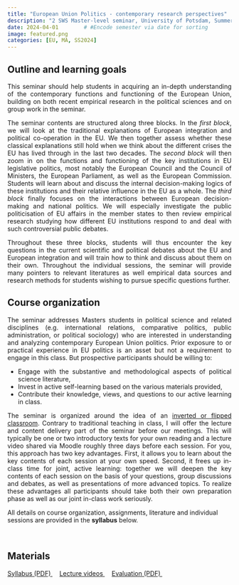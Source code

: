 ```yaml
---
title: "European Union Politics - contemporary research perspectives"
description: "2 SWS Master-level seminar, University of Potsdam, Summer 2024"
date: 2024-04-01        # #Encode semester via date for sorting
image: featured.png
categories: [EU, MA, SS2024]
---
```




## Outline and learning goals

::: {style="text-align: justify;"}

This seminar should help students in acquiring an in-depth understanding of the contemporary functions and functioning of the European Union, building on both recent empirical research in the political sciences and on group work in the seminar.<br>

The seminar contents are structured along three blocks. In the *first block*, we will look at the traditional explanations of European integration and political co-operation in the EU. We then together assess whether these classical explanations still hold when we think about the different crises the EU has lived through in the last two decades. The *second block* will then zoom in on the functions and functioning of the key institutions in EU legislative politics, most notably the European Council and the Council of Ministers, the European Parliament, as well as the European Commission. Students will learn about and discuss the internal decision-making logics of these institutions and their relative influence in the EU as a whole. The *third block* finally focuses on the interactions between European decision-making and national politics. We will especially investigate the public politicisation of EU affairs in the member states to then review empirical research studying how different EU institutions respond to and deal with such controversial public debates.<br>

Throughout these three blocks, students will thus encounter the key questions in the current scientific and political debates about the EU and European integration and will train how to think and discuss about them on their own. Throughout the individual sessions, the seminar will provide many pointers to relevant literatures as well empirical data sources and research methods for students wishing to pursue specific questions further.<br> 

:::

## Course organization

::: {style="text-align: justify;"}

The seminar addresses Masters students in political science and related disciplines (e.g. international relations, comparative politics, public administration, or political sociology) who are interested in understanding and analyzing contemporary European Union politics.  Prior exposure to or practical experience in EU politics is an asset but not a requirement to engage in this class. But prospective participants should be willing to:<br>
    
* Engage with the substantive and methodological aspects of political science literature,    
* Invest in active self-learning based on the various materials provided,    
* Contribute their knowledge, views, and questions to our active learning in class.    
    
The seminar is organized around the idea of an [inverted or flipped classroom](https://en.wikipedia.org/wiki/Flipped_classroom). Contrary to traditional teaching in class, I will offer the lecture and content delivery part of the seminar before our meetings. This will typically be one or two introductory texts for your own reading and a lecture video shared via Moodle roughly three days before each session. For you, this approach has two key advantages. First, it allows you to learn about the key contents of each session at your own speed. Second, it frees up in-class time for joint, active learning: together we will deepen the key contents of each session on the basis of your questions, group discussions and debates, as well as presentations of more advanced topics. To realize these advantages all participants should take both their own preparation phase as well as our joint in-class work seriously.

:::

::: callout-note
All details on course organization, assignments, literature and individual sessions are provided in the <strong>syllabus</strong> below.
:::

<br>



## Materials

<a class="btn btn-primary" href="./syllabus.pdf" download>
  <i class="fa-solid fa-scroll"></i> Syllabus (PDF)
</a>&nbsp;&nbsp;&nbsp;
<a class="btn btn-primary" href="https://youtube.com/playlist?list=PL6rqiIXWuNAetGhWOV1pSA2AyZfPn47Gz&feature=shared">
  <i class="fa-brands fa-youtube"></i> Lecture videos
</a>&nbsp;&nbsp;&nbsp;
<a class="btn btn-primary" href="./evaluation.pdf" download>
  <i class="fa-solid fa-magnifying-glass"></i> Evaluation (PDF)
</a>&nbsp;&nbsp;&nbsp;


